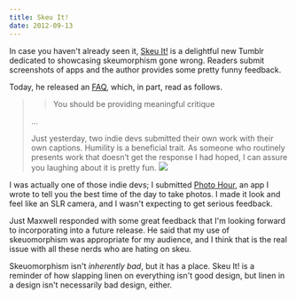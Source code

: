 ```yaml
---
title: Skeu It!
date: 2012-09-13
---
```



In case you haven't already seen it, [Skeu It!](http://skeu.it) is a delightful new Tumblr dedicated to showcasing skeumorphism gone wrong. Readers submit screenshots of apps and the author provides some pretty funny feedback.

Today, he released an [FAQ](http://skeu.it/post/31463162523/faq), which, in part, read as follows.

> > You should be providing meaningful critique
> 
> ...
> 
> Just yesterday, two indie devs submitted their own work with their own captions. Humility is a beneficial trait. As someone who routinely presents work that doesn’t get the response I had hoped, I can assure you laughing about it is pretty fun. ![](1CDD0F5D25B3492A876BF7172C4FAE82.jpg)

I was actually one of those indie devs; I submitted [Photo Hour](http://itunes.apple.com/ca/app/photo-hour/id524263013?mt=8), an app I wrote to tell you the best time of the day to take photos. I made it look and feel like an SLR camera, and I wasn't expecting to get serious feedback.

Just Maxwell responded with some great feedback that I'm looking forward to incorporating into a future release. He said that my use of skeuomorphism was appropriate for my audience, and I think that is the real issue with all these nerds who are hating on skeu.

Skeuomorphism isn't _inherently bad_, but it has a place. Skeu It! is a reminder of how slapping linen on everything isn't good design, but linen in a design isn't necessarily bad design, either.


  